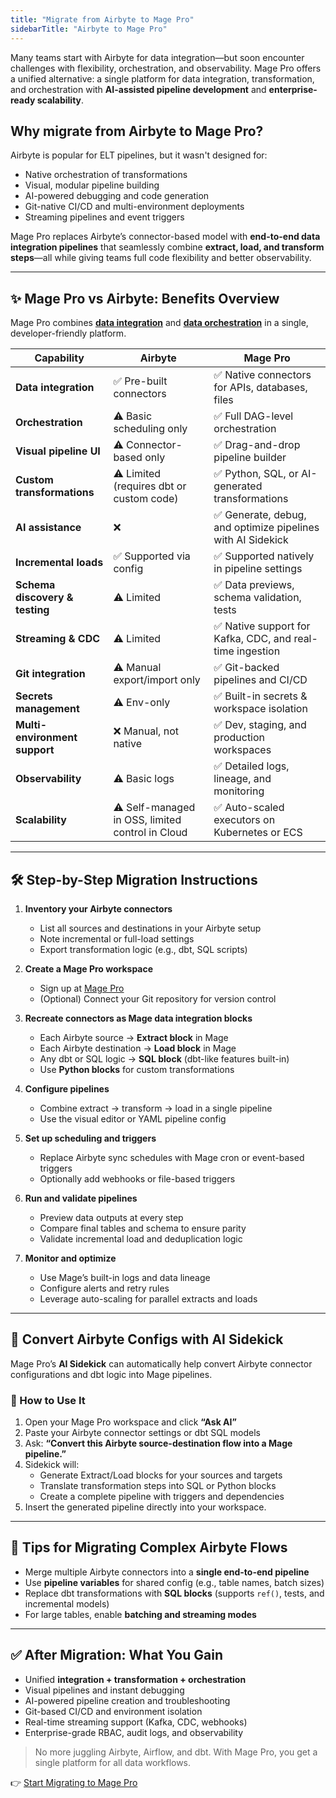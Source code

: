 ```yaml
---
title: "Migrate from Airbyte to Mage Pro"
sidebarTitle: "Airbyte to Mage Pro"
---
```

Many teams start with Airbyte for data integration—but soon encounter challenges with flexibility, orchestration, and observability. Mage Pro offers a unified alternative: a single platform for data integration, transformation, and orchestration with **AI-assisted pipeline development** and **enterprise-ready scalability**.

## Why migrate from Airbyte to Mage Pro?

Airbyte is popular for ELT pipelines, but it wasn't designed for:

- Native orchestration of transformations  
- Visual, modular pipeline building  
- AI-powered debugging and code generation  
- Git-native CI/CD and multi-environment deployments  
- Streaming pipelines and event triggers  

Mage Pro replaces Airbyte’s connector-based model with **end-to-end data integration pipelines** that seamlessly combine **extract, load, and transform steps**—all while giving teams full code flexibility and better observability.

---

## ✨ Mage Pro vs Airbyte: Benefits Overview

Mage Pro combines [**data integration**](/data-integrations/overview) and [**data orchestration**](/orchestration/triggers/triggering-pipelines) in a single, developer-friendly platform.

| Capability | Airbyte | Mage Pro |
|------------|---------|----------|
| **Data integration** | ✅ Pre-built connectors | ✅ Native connectors for APIs, databases, files |
| **Orchestration** | ⚠️ Basic scheduling only | ✅ Full DAG-level orchestration |
| **Visual pipeline UI** | ⚠️ Connector-based only | ✅ Drag-and-drop pipeline builder |
| **Custom transformations** | ⚠️ Limited (requires dbt or custom code) | ✅ Python, SQL, or AI-generated transformations |
| **AI assistance** | ❌ | ✅ Generate, debug, and optimize pipelines with AI Sidekick |
| **Incremental loads** | ✅ Supported via config | ✅ Supported natively in pipeline settings |
| **Schema discovery & testing** | ⚠️ Limited | ✅ Data previews, schema validation, tests |
| **Streaming & CDC** | ⚠️ Limited | ✅ Native support for Kafka, CDC, and real-time ingestion |
| **Git integration** | ⚠️ Manual export/import only | ✅ Git-backed pipelines and CI/CD |
| **Secrets management** | ⚠️ Env-only | ✅ Built-in secrets & workspace isolation |
| **Multi-environment support** | ❌ Manual, not native | ✅ Dev, staging, and production workspaces |
| **Observability** | ⚠️ Basic logs | ✅ Detailed logs, lineage, and monitoring |
| **Scalability** | ⚠️ Self-managed in OSS, limited control in Cloud | ✅ Auto-scaled executors on Kubernetes or ECS |

---

## 🛠️ Step-by-Step Migration Instructions

<Steps>

1. **Inventory your Airbyte connectors**  
   - List all sources and destinations in your Airbyte setup  
   - Note incremental or full-load settings  
   - Export transformation logic (e.g., dbt, SQL scripts)

2. **Create a Mage Pro workspace**  
   - Sign up at [Mage Pro](https://cloud.mage.ai)  
   - (Optional) Connect your Git repository for version control

3. **Recreate connectors as Mage data integration blocks**  
   - Each Airbyte source → **Extract block** in Mage  
   - Each Airbyte destination → **Load block** in Mage  
   - Any dbt or SQL logic → **SQL block** (dbt-like features built-in)  
   - Use **Python blocks** for custom transformations

4. **Configure pipelines**  
   - Combine extract → transform → load in a single pipeline  
   - Use the visual editor or YAML pipeline config

5. **Set up scheduling and triggers**  
   - Replace Airbyte sync schedules with Mage cron or event-based triggers  
   - Optionally add webhooks or file-based triggers

6. **Run and validate pipelines**  
   - Preview data outputs at every step  
   - Compare final tables and schema to ensure parity  
   - Validate incremental load and deduplication logic

7. **Monitor and optimize**  
   - Use Mage’s built-in logs and data lineage  
   - Configure alerts and retry rules  
   - Leverage auto-scaling for parallel extracts and loads

</Steps>

---

## 🤖 Convert Airbyte Configs with AI Sidekick

Mage Pro’s **AI Sidekick** can automatically help convert Airbyte connector configurations and dbt logic into Mage pipelines.

### 🔧 How to Use It

1. Open your Mage Pro workspace and click **“Ask AI”**  
2. Paste your Airbyte connector settings or dbt SQL models  
3. Ask: **“Convert this Airbyte source-destination flow into a Mage pipeline.”**  
4. Sidekick will:
   - Generate Extract/Load blocks for your sources and targets  
   - Translate transformation steps into SQL or Python blocks  
   - Create a complete pipeline with triggers and dependencies  
5. Insert the generated pipeline directly into your workspace.

---

## 🧠 Tips for Migrating Complex Airbyte Flows

- Merge multiple Airbyte connectors into a **single end-to-end pipeline**  
- Use **pipeline variables** for shared config (e.g., table names, batch sizes)  
- Replace dbt transformations with **SQL blocks** (supports `ref()`, tests, and incremental models)  
- For large tables, enable **batching and streaming modes**

---

## ✅ After Migration: What You Gain

- Unified **integration + transformation + orchestration**  
- Visual pipelines and instant debugging  
- AI-powered pipeline creation and troubleshooting  
- Git-based CI/CD and environment isolation  
- Real-time streaming support (Kafka, CDC, webhooks)  
- Enterprise-grade RBAC, audit logs, and observability  

> No more juggling Airbyte, Airflow, and dbt. With Mage Pro, you get a single platform for all data workflows.

👉 [Start Migrating to Mage Pro](https://cloud.mage.ai)
